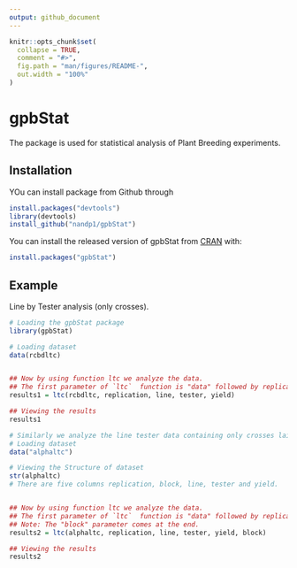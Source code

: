 ---
output: github_document
---

```{r, include = FALSE}
knitr::opts_chunk$set(
  collapse = TRUE,
  comment = "#>",
  fig.path = "man/figures/README-",
  out.width = "100%"
)
```

# gpbStat

<!-- badges: start -->
<!-- badges: end -->

The package is used for statistical analysis of Plant Breeding experiments.  

## Installation

YOu can install package from Github  through 
``` r
install.packages("devtools")
library(devtools)
install_github("nandp1/gpbStat")
```

You can install the released version of gpbStat from [CRAN](https://CRAN.R-project.org) with:

``` r
install.packages("gpbStat")
```

## Example

Line by Tester analysis (only crosses).

```{r example}

# Loading the gpbStat package
library(gpbStat)

# Loading dataset
data(rcbdltc)


## Now by using function ltc we analyze the data.
## The first parameter of `ltc`  function is "data" followed by replication, line, tester and dependent variable(yield)
results1 = ltc(rcbdltc, replication, line, tester, yield)

## Viewing the results
results1
```

```{r}
# Similarly we analyze the line tester data containing only crosses laid out in Alpha lattice design.
# Loading dataset
data("alphaltc")

# Viewing the Structure of dataset
str(alphaltc)
# There are five columns replication, block, line, tester and yield.


## Now by using function ltc we analyze the data.
## The first parameter of `ltc`  function is "data" followed by replication, line, tester, dependent variable(yield) and block.
## Note: The "block" parameter comes at the end.
results2 = ltc(alphaltc, replication, line, tester, yield, block)

## Viewing the results
results2
```


